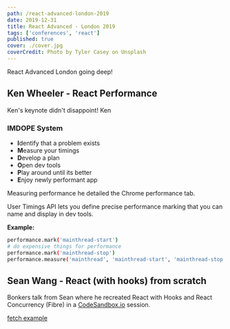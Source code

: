 ```yaml
---
path: /react-advanced-london-2019
date: 2019-12-31
title: React Advanced - London 2019
tags: ['conferences', 'react']
published: true
cover: ./cover.jpg
coverCredit: Photo by Tyler Casey on Unsplash
---
```


React Advanced London going deep!

## Ken Wheeler - React Performance

Ken's keynote didn't disappoint! Ken

### IMDOPE System

- **I**dentify that a problem exists
- **M**easure your timings
- **D**evelop a plan
- **O**pen dev tools
- **P**lay around until its better
- **E**njoy newly performant app

Measuring performance he detailed the Chrome performance tab.

User Timings API lets you define precise performance marking that you
can name and display in dev tools.

**Example:**

```bash
performance.mark('mainthread-start')
# do expensive things for performance
performance.mark('mainthread-stop')
performance.measure('mainthread', 'mainthread-start', 'mainthread-stop')
```

## Sean Wang - React (with hooks) from scratch

Bonkers talk from Sean where he recreated React with Hooks and React
Concurrency (Fibre) in a [CodeSandbox.io] session.

[fetch example]

<!-- Links -->

[codesandbox.io]: https://codesandbox.io
[fetch example]: https://codesandbox.io/s/reactadvanced-final-uwrx0
